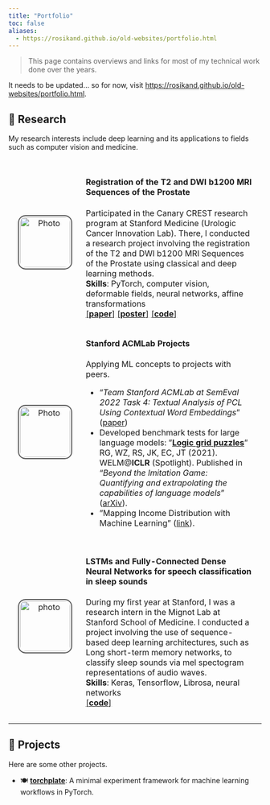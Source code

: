 ```yaml
---
title: "Portfolio"
toc: false
aliases:
  - https://rosikand.github.io/old-websites/portfolio.html
---
```


> This page contains overviews and links for most of my technical work done over the years. 

It needs to be updated... so for now, visit [https://rosikand.github.io/old-websites/portfolio.html](https://rosikand.github.io/old-websites/portfolio.html). 


## 🧪 Research 


My research interests include deep learning and its applications to fields such as computer vision and medicine. 

<style>
/* table, th, td {
  border:1px solid black;
  border-collapse: collapse;
} */

table {
  border-collapse: separate; 
  border-spacing: 0.7em;
}

.image_column {
  text-align: center;
  width: 25%
}

.content_column {
  width: 75%
}


td img { 
  vertical-align: top; 
}

img {
  border: 2px solid #555;
  padding: 2px; 
  border-radius: 15px;
}

</style>

<table style="width:100%;">

  <!-- Item begin -->
  <tr>
    <td class="image_column">
      <img src="assets/reg.png" alt="Photo" width="100" height="100">
    </td>
    <td class="content_column">
      #### **Registration of the T2 and DWI b1200 MRI Sequences of the Prostate**
      Participated in the Canary CREST research program at Stanford Medicine (Urologic Cancer Innovation Lab). There, I conducted a research project involving the registration of the T2 and DWI b1200 MRI Sequences of the Prostate using classical and deep learning methods. <br> 
      <b>Skills</b>: PyTorch, computer vision, deformable fields, neural networks, affine transformations
      <br> 
      <a href="https://rosikand.github.io/files/canary-paper.pdf" target="_blank">[**paper**]</a> 
      <a href="https://rosikand.github.io/files/canary-poster.pdf" target="_blank">[**poster**]</a> 
      <a href="https://github.com/rosikand/canary-crest" target="_blank">[**code**]</a>
    </td>
  </tr>
  <!-- Item end -->


   <!-- Item begin -->
  <tr>
    <td class="image_column">
      <img src="assets/acm.jpeg" alt="Photo" width="100" height="100">
    </td>
    <td class="content_column">
      #### **Stanford ACMLab Projects**
      Applying ML concepts to projects with peers.

  <ul>
    <li>
      "*Team Stanford ACMLab at SemEval 2022 Task 4: Textual Analysis of PCL Using Contextual Word Embeddings*" ([paper](https://aclanthology.org/2022.semeval-1.56/))
    </li>
    <li>
      Developed benchmark tests for large language models: ”**[Logic grid puzzles](https://github.com/google/BIG-bench/tree/main/bigbench/benchmark_tasks/logic_grid_puzzle)**” RG, WZ, RS, JK, EC, JT (2021). WELM@**ICLR** (Spotlight). 
      Published in "*Beyond the Imitation Game: Quantifying and extrapolating the capabilities of language models*" ([arXiv](https://arxiv.org/abs/2206.04615)). 
    </li>
    <li>
      ”Mapping Income Distribution with Machine Learning” (<a href="https://github.com/rosikand/ACMLab-Project">link</a>).
    </li>
  </ul>

  </td>
  </tr>
  <!-- Item end -->


  <!-- Item begin -->
  <tr>
    <td class="image_column">
      <img src="assets/sleep.jpeg" alt="photo" width="100" height="100">
    </td>
    <td class="content_column">
      #### **LSTMs and Fully-Connected Dense Neural Networks for speech classification in sleep sounds**
      During my first year at Stanford, I was a research intern in the Mignot Lab at Stanford School of Medicine. I conducted a project involving the use of sequence-based deep learning architectures, such as Long short-term memory networks, to classify sleep sounds via mel spectogram representations of audio waves.
      <br> 
      <b>Skills</b>: Keras, Tensorflow, Librosa, neural networks
      <br> 
      <a href="https://github.com/rosikand/mignot-lab-research" target="_blank">[**code**]</a>
    </td>
  </tr>
  <!-- Item end -->

</table>
	
--- 

## 🛶 Projects 

Here are some other projects. 

- 🍽 **[torchplate](https://github.com/rosikand/torchplate)**:  A minimal experiment framework for machine learning workflows in PyTorch. 

